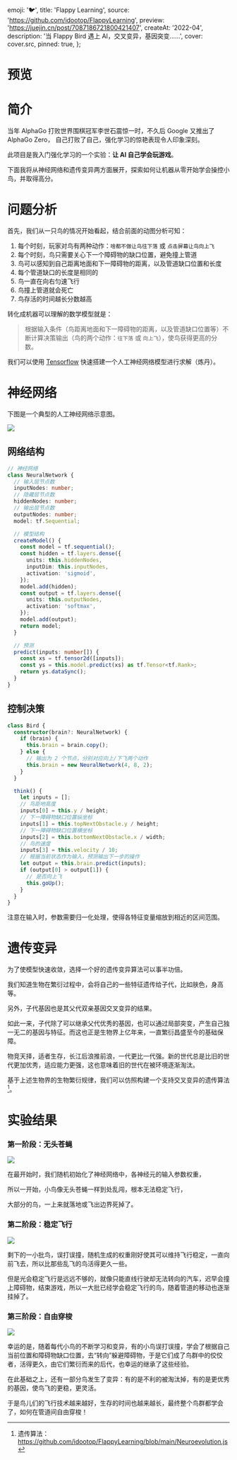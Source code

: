 
  emoji: '🐦',
  title: 'Flappy Learning',
  source: 'https://github.com/idootop/FlappyLearning',
  preview: 'https://juejin.cn/post/7087186721800421407',
  createAt: '2022-04',
  description: '当 Flappy Bird 遇上 AI，交叉变异，基因突变……',
  cover: cover.src,
  pinned: true,
};

# 预览


<BaseImage src={demo.src} alt="由 AI 驱动的 Flappy Bird" />

# 简介

当年 AlphaGo 打败世界围棋冠军李世石震惊一时，不久后 Google 又推出了 AlphaGo Zero， 自己打败了自己，强化学习的惊艳表现令人印象深刻。

此项目是我入门强化学习的一个实验：**让 AI 自己学会玩游戏**。

下面我将从神经网络和遗传变异两方面展开，探索如何让机器从零开始学会操控小鸟，并取得高分。

# 问题分析

首先，我们从一只鸟的情况开始看起，结合前面的动图分析可知：

1. 每个时刻，玩家对鸟有两种动作：`啥都不做让鸟往下落` 或 `点击屏幕让鸟向上飞`
2. 每个时刻，鸟只需要关心下一个障碍物的缺口位置，避免撞上管道
3. 鸟可以感知到自己距离地面和下一障碍物的距离，以及管道缺口位置和长度
4. 每个管道缺口的长度是相同的
5. 鸟一直在向右匀速飞行
6. 鸟撞上管道就会死亡
7. 鸟存活的时间越长分数越高

转化成机器可以理解的数学模型就是：

> 根据输入条件（鸟距离地面和下一障碍物的距离，以及管道缺口位置等）不断计算决策输出（鸟的两个动作：`往下落` 或 `向上飞`），使鸟获得更高的分数。

我们可以使用 [Tensorflow](https://www.tensorflow.org/?hl=zh-cn) 快速搭建一个人工神经网络模型进行求解（炼丹）。

# 神经网络

下图是一个典型的人工神经网络示意图。

![](https://p3-juejin.byteimg.com/tos-cn-i-k3u1fbpfcp/26b8bf134c804517ae26590fe12e4494~tplv-k3u1fbpfcp-zoom-1.image)

## 网络结构

```typescript
// 神经网络
class NeuralNetwork {
  // 输入层节点数
  inputNodes: number;
  // 隐藏层节点数
  hiddenNodes: number;
  // 输出层节点数
  outputNodes: number;
  model: tf.Sequential;

  // 模型结构
  createModel() {
    const model = tf.sequential();
    const hidden = tf.layers.dense({
      units: this.hiddenNodes,
      inputDim: this.inputNodes,
      activation: 'sigmoid',
    });
    model.add(hidden);
    const output = tf.layers.dense({
      units: this.outputNodes,
      activation: 'softmax',
    });
    model.add(output);
    return model;
  }

  // 预测
  predict(inputs: number[]) {
    const xs = tf.tensor2d([inputs]);
    const ys = this.model.predict(xs) as tf.Tensor<tf.Rank>;
    return ys.dataSync();
  }
}
```

## 控制决策

```typescript
class Bird {
  constructor(brain?: NeuralNetwork) {
    if (brain) {
      this.brain = brain.copy();
    } else {
      // 输出为 2 个节点，分别对应向上/下飞两个动作
      this.brain = new NeuralNetwork(4, 8, 2);
    }
  }

  think() {
    let inputs = [];
    // 鸟距地高度
    inputs[0] = this.y / height;
    // 下一障碍物缺口位置纵坐标
    inputs[1] = this.topNextObstacle.y / height;
    // 下一障碍物缺口位置横坐标
    inputs[2] = this.bottomNextObstacle.x / width;
    // 鸟的速度
    inputs[3] = this.velocity / 10;
    // 根据当前状态作为输入，预测输出下一步的操作
    let output = this.brain.predict(inputs);
    if (output[0] > output[1]) {
      // 是否向上飞
      this.goUp();
    }
  }
}
```

注意在输入时，参数需要归一化处理，使得各特征变量缩放到相近的区间范围。

# 遗传变异

为了使模型快速收敛，选择一个好的遗传变异算法可以事半功倍。

我们知道生物在繁衍过程中，会将自己的一些特征遗传给子代，比如肤色，身高等。

另外，子代基因也是其父代双亲基因交叉变异的结果。

如此一来，子代除了可以继承父代优秀的基因，也可以通过局部突变，产生自己独一无二的基因与特征。而这也正是生物界上亿年来，一直繁衍昌盛至今的基础保障。

物竞天择，适者生存，长江后浪推前浪，一代更比一代强。新的世代总是比旧的世代更加优秀，适应能力更强，这也意味着旧的世代在被环境逐渐淘汰。

基于上述生物界的生物繁衍规律，我们可以仿照构建一个支持交叉变异的遗传算法[^1]。

# 实验结果

### 第一阶段：无头苍蝇

![](https://p3-juejin.byteimg.com/tos-cn-i-k3u1fbpfcp/9843ff9647b04ab5819bd6270d90e146~tplv-k3u1fbpfcp-zoom-1.image)

在最开始时，我们随机初始化了神经网络中，各神经元的输入参数权重，

所以一开始，小鸟像无头苍蝇一样到处乱闯，根本无法稳定飞行，

大部分的鸟，一上来就落地或飞出边界死掉了。

### 第二阶段：稳定飞行

![](https://p3-juejin.byteimg.com/tos-cn-i-k3u1fbpfcp/dc3948aa4429433a85245d042b9eb709~tplv-k3u1fbpfcp-zoom-1.image)

剩下的一小批鸟，误打误撞，随机生成的权重刚好使其可以维持飞行稳定，一直向前飞去，所以比那些乱飞的鸟活得更久一些。

但是光会稳定飞行是远远不够的，就像只能直线行驶却无法转向的汽车，迟早会撞上障碍物，结束游戏，所以一大批已经学会稳定飞行的鸟，随着管道的移动也逐渐挂掉了。

### 第三阶段：自由穿梭

![](https://p3-juejin.byteimg.com/tos-cn-i-k3u1fbpfcp/e3fc0d5a1b7d48288ca0c6597e433d34~tplv-k3u1fbpfcp-zoom-1.image)

幸运的是，随着每代小鸟的不断学习和变异，有的小鸟误打误撞，学会了根据自己当前位置和障碍物缺口位置，去“转向”躲避障碍物，于是它们成了鸟群中的佼佼者，活得更久，由它们繁衍而来的后代，也幸运的继承了这些经验。

在此基础之上，还有一部分鸟发生了变异：有的是不利的被淘汰掉，有的是更优秀的基因，使鸟飞的更稳，更灵活。

于是鸟儿们的飞行技术越来越好，生存的时间也越来越长，最终整个鸟群都学会了，如何在管道间自由穿梭！

[^1]: 遗传算法：https://github.com/idootop/FlappyLearning/blob/main/Neuroevolution.js
